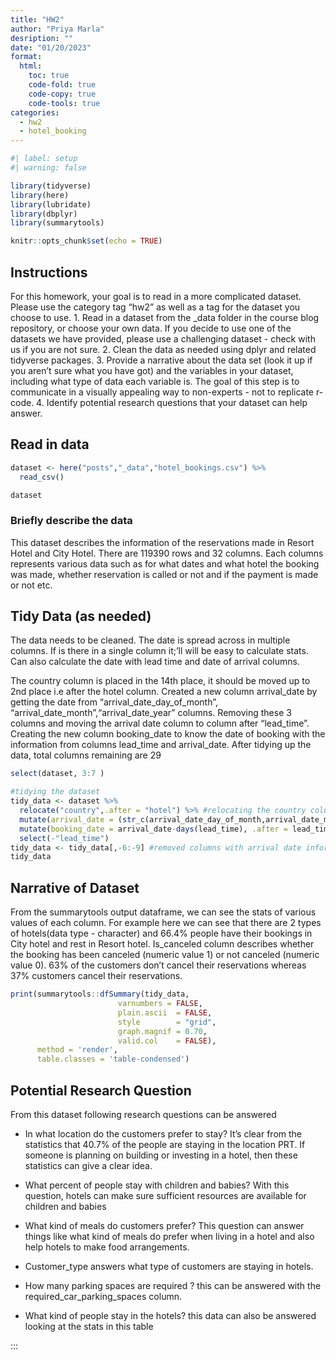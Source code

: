 ```yaml
---
title: "HW2"
author: "Priya Marla"
desription: ""
date: "01/20/2023"
format:
  html:
    toc: true
    code-fold: true
    code-copy: true
    code-tools: true
categories:
  - hw2
  - hotel_booking
---
```


```r
#| label: setup
#| warning: false

library(tidyverse)
library(here)
library(lubridate)
library(dbplyr)
library(summarytools)

knitr::opts_chunk$set(echo = TRUE)
```

## Instructions

For this homework, your goal is to read in a more complicated dataset. Please use the category tag "hw2" as well as a tag for the dataset you choose to use.
1. Read in a dataset from the _data folder in the course blog repository, or choose your own data. If you decide to use one of the datasets we have provided, please use a challenging dataset - check with us if you are not sure. 
2. Clean the data as needed using dplyr and related tidyverse packages.
3. Provide a narrative about the data set (look it up if you aren't sure what you have got) and the variables in your dataset, including what type of data each variable is. The goal of this step is to communicate in a visually appealing way to non-experts - not to replicate r-code.
4. Identify potential research questions that your dataset can help answer.

## Read in data

```r
dataset <- here("posts","_data","hotel_bookings.csv") %>%
  read_csv()

dataset
```

### Briefly describe the data

This dataset describes the information of the reservations made in Resort Hotel and City Hotel. There are 119390 rows and 32 columns. Each columns represents various data such as for what dates and what hotel the booking was made, whether reservation is called or not and if the payment is made or not etc.

## Tidy Data (as needed)

The data needs to be cleaned. The date is spread across in multiple columns. If is there in a single column it;'ll will be easy to calculate stats. Can also calculate the date with lead time and date of arrival columns.

The country column is placed in the 14th place, it should be moved up to 2nd place i.e after the hotel column. Created a new column arrival_date by getting the date from "arrival_date_day_of_month", "arrival_date_month","arrival_date_year" columns. Removing these 3 columns and moving the arrival date column to column after "lead_time". 
Creating the new column booking_date to know the date of booking with the information from columns lead_time and arrival_date.
After tidying up the data, total columns remaining are 29

```r
select(dataset, 3:7 )

#tidying the dataset
tidy_data <- dataset %>%
  relocate("country",.after = "hotel") %>% #relocating the country column
  mutate(arrival_date = (str_c(arrival_date_day_of_month,arrival_date_month,arrival_date_year, sep = "/")), arrival_date = dmy(arrival_date), .after = lead_time) %>% #variable for arrival date
  mutate(booking_date = arrival_date-days(lead_time), .after = lead_time) %>% #variable to know the date of booking
  select(-"lead_time")
tidy_data <- tidy_data[,-6:-9] #removed columns with arrival date information
tidy_data
```
## Narrative of Dataset

From the summarytools output dataframe, we can see the stats of various values of each column. For example here we can see that there are 2 types of hotels(data type - character) and 66.4% people have their bookings in City hotel and rest in Resort hotel. Is_canceled column describes whether the booking has been canceled (numeric value 1) or not canceled (numeric value 0). 63% of the customers don't cancel their reservations whereas 37% customers cancel their reservations. 

```r
print(summarytools::dfSummary(tidy_data,
                        varnumbers = FALSE,
                        plain.ascii  = FALSE, 
                        style        = "grid", 
                        graph.magnif = 0.70, 
                        valid.col    = FALSE),
      method = 'render',
      table.classes = 'table-condensed')
```

## Potential Research Question

From this dataset following research questions can be answered

- In what location do the customers prefer to stay?
  It's clear from the statistics that 40.7% of the people are staying in the location PRT. If someone is planning on building or investing in a hotel, then these statistics can give a clear idea.
  
- What percent of people stay with children and babies?
  With this question, hotels can make sure sufficient resources are available for children and babies
  
- What kind of meals do customers prefer?
  This question can answer things like what kind of meals do prefer when living in a hotel and also help hotels to make food arrangements.
  
- Customer_type answers what type of customers are staying in hotels.

- How many parking spaces are required ?
  this can be answered with the required_car_parking_spaces column.
  
- What kind of people stay in the hotels?
  this data can also be answered looking at the stats in this table


:::